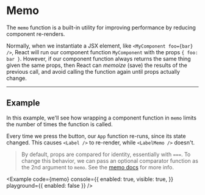 
# Memo

The `memo` function is a built-in utility for improving performance by reducing component re-renders.

Normally, when we instantiate a JSX element, like `<MyComponent foo={bar} />`, React will run our component function `MyComponent` with the props `{ foo: bar }`. However, if our component function always returns the same thing given the same props, then React can _memoize_ (save) the results of the previous call, and avoid calling the function again until props actually change.

---

## Example

In this example, we'll see how wrapping a component function in `memo` limits the number of times the function is called.

Every time we press the button, our `App` function re-runs, since its state changed. This causes `<Label />` to re-render, while `<LabelMemo />` doesn't.

> By default, props are compared for identity, essentially with `===`. To change this behavior, we can pass an optional comparator function as the 2nd argument to `memo`. See the [memo docs](https://reactjs.org/docs/react-api.html#reactmemo) for more info.

<Example
  code={memo}
  console={{
    enabled: true,
    visible: true,
  }}
  playground={{ enabled: false }}
/>
